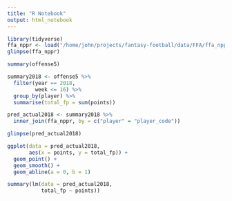 ```yaml
---
title: "R Notebook"
output: html_notebook
---
```



```r
library(tidyverse)
ffa_nppr <- load("/home/john/projects/fantasy-football/data/FFA/ffa_nppr.Rda")
glimpse(ffa_nppr)
```


```r
summary(offense5)
```

```r
summary2018 <- offense5 %>%
  filter(year == 2018,
         week <= 16) %>%
  group_by(player) %>%
  summarise(total_fp = sum(points))
```


```r
pred_actual2018 <- summary2018 %>%
  inner_join(ffa_nppr, by = c("player" = "player_code"))
```

```r
glimpse(pred_actual2018)
```

```r
ggplot(data = pred_actual2018,
       aes(x = points, y = total_fp)) +
  geom_point() +
  geom_smooth() +
  geom_abline(a = 0, b = 1)
```

```r
summary(lm(data = pred_actual2018,
           total_fp ~ points))
```

